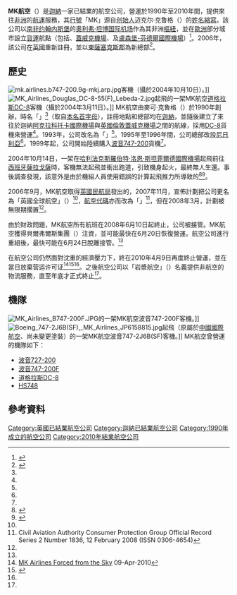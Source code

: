 {{NoteTA
|G1 = Country
|G2 = People
|1 = zh-cn:奥斯坦德-布鲁日; zh-tw:奧斯滕德-布吕赫; zh-hk:奧斯坦德-布魯日;
|2 = zh-cn:盖特威克; zh-tw:蓋威克; zh-hk:格域;
|3 = zh-cn:布里斯托尔; zh-tw:布里斯托; zh-hk:布里斯托
}}
{{Infobox Airline
| airline        = MK航空<br />{{lang|en|MK Airlines}}
| logo           = 
| logo_size      = 
| fleet_size     = 9
| destinations   = 全球
| IATA           = 7G
| ICAO           = MKA<br />MKA<br />CDO
| callsign       = BRITISH GLOBAL<br />KRUGER AIR<ref name="airfleets">{{Cite web |url=http://www.airfleets.net/flottecie/MK%20Airlines.htm |title=MK Airlines fleet list at airfleets.net |accessdate=2011-11-26 |archive-date=2020-10-22 |archive-url=https://web.archive.org/web/20201022035905/https://www.airfleets.net/flottecie/MK%20Airlines.htm |dead-url=no }}</ref>
| parent         = 
| company_slogan =
| founded        = {{start date|1990||}}
| ceased         = {{end date|2010||}}
| headquarters   = {{Unbulleted list|[[迦納|迦納]]<small>（1990-1995、1996-2006）</small>|[[尼日利亞|尼日利亞]]<small>（1995-1996）</small>|[[英國|英國]]{{small|（2006-2010）}}<ref>"[https://web.archive.org/web/20061104072921/http://www.mkairlines.com/fset_enquiry.htm Preserved airline website at web.archive.org]" MK Airlines. Retrieved on 9 September 2010.</ref>}}
| key_people     = 
| hubs           = {{Unbulleted list|{{link-en|奧斯坦德-布魯日國際機場|Ostend–Bruges International Airport|}}|[[蓋威克機場|蓋威克機場]]|{{link-en|曼斯頓機場|Manston Airport|肯特國際機場}}|[[盧森堡-芬德爾國際機場|盧森堡-芬德爾國際機場]]|[[奧利弗·坦博國際機場|奧利弗·坦博國際機場]]}}
| secondary_hubs = 
| focus_cities   = 
| frequent_flyer = 
| lounge         = 
| alliance       = 
| website        = 
|}}

'''MK航空'''（{{lang-en|MK Airlines}}）是[[迦納|迦納]]一家已結業的航空公司，營運於1990年至2010年間，提供來往[[非洲|非洲]]的[[航運|航運]]服務，其[[行號|行號]]「MK」源自[[创始人|创始人]]迈克尔·克鲁格（{{lang|en|Michael C. Kruger}}）的[[姓名|姓名]][[縮寫|縮寫]]。該公司以[[南非|南非]][[约翰内斯堡|约翰内斯堡]]的[[奥利弗·坦博国际机场|奥利弗·坦博国际机场]]作為其非洲[[樞紐機場|樞紐]]，並在[[歐洲|歐洲]]部分城市設立[[貨運|貨運]]航點（包括{{link-en|奧斯坦德-布魯日國際機場|Ostend–Bruges International Airport|}}、[[蓋威克機場|蓋威克機場]]、{{link-en|曼斯頓機場|Manston Airport|肯特國際機場}}及[[盧森堡-芬德爾國際機場|盧森堡-芬德爾國際機場]]）<ref name="FI">{{cite news | title= Directory: World Airlines | work=Flight International | page= 51 | date= 10 April 2007}}</ref>。2006年，該公司在[[英國|英國]]重新註冊，並以[[東薩塞克斯郡|東薩塞克斯郡]]為新總部<ref name="atdb">{{Cite web |url=http://aerotransport.org/ |title=Information about MK Airlines at the Aero Transport Data Bank |accessdate=2021-02-07 |archive-date=2011-07-29 |archive-url=https://web.archive.org/web/20110729154219/http://www.aerotransport.org/ |dead-url=no }}</ref>。

== 歷史 ==
[[File:mk.airlines.b747-200.9g-mkj.arp.jpg|thumb]]客機（攝於2004年10月10日）。]]
[[File:MK_Airlines_Douglas_DC-8-55(F)_Lebeda-2.jpg|thumb]]起飛的一架MK航空[[道格拉斯DC-8|道格拉斯DC-8]]客機（攝於2004年3月11日）。]]
MK航空由麥可·克魯格（{{lang|en|Michael Kruger}}）於1990年創辦，時名「{{lang|en|MK Air Cargo d'Or}}」<ref name="atdb"/>（取自[[本名|本名]][[首字母縮寫|首字母]]），註冊地點和總部均在[[迦納|迦納]]，並隨後建立了來往於迦納[[阿克拉|阿克拉]][[科托卡國際機場|科托卡國際機場]]與[[英國|英國]][[倫敦|倫敦]][[蓋威克機場|蓋威克機場]]之間的航線，採用[[DC-8|DC-8]]貨機來營運<ref name="atdb"/>。1993年，公司改名為「{{lang|en|MK Airlines}}」<ref name="atdb"/>。1995年至1996年間，公司總部改設[[尼日利亞|尼日利亞]]<ref name="atdb"/>。1999年起，公司開始陸續購入[[波音747-200|波音747-200]]貨機<ref name="airfleets"/>。

2004年10月14日，一架{{link-en|MK航空1602號班機|MK Airlines Flight 1602|}}在[[哈利法克斯羅伯特·洛恩·斯坦菲爾德國際機場|哈利法克斯羅伯特·洛恩·斯坦菲爾德國際機場]]起飛前往[[西班牙|西班牙]][[薩拉戈薩|薩拉戈薩]]時，客機無法起飛並衝出跑道，引致機身起火，最終無人生還。事後調查發現，該意外是由於機組人員使用錯誤的{{link-en|飛機起飛總重;|Aircraft gross weight|起飛重量}}計算起飛推力所導致的<ref>{{Cite web |url=http://aviation-safety.net/database/record.php?id=20041014-0 |title=Flight 1602 at the Aviation Safety Network |accessdate=2011-11-26 |archive-date=2009-02-14 |archive-url=https://web.archive.org/web/20090214012547/http://aviation-safety.net/database/record.php?id=20041014-0 |dead-url=no }}</ref><ref>{{Cite web |url=http://www.tsb.gc.ca/eng/rapports-reports/aviation/2004/a04h0004/a04h0004.asp |title=Flight 1602: Official TSB report |accessdate=2011-11-26 |archive-date=2016-12-27 |archive-url=https://web.archive.org/web/20161227130701/http://www.tsb.gc.ca/eng/rapports-reports/aviation/2004/a04h0004/a04h0004.asp |dead-url=no }}</ref>。

2006年9月，MK航空取得[[英國民航局|英國民航局]]發出的{{link-en|航空营运许可证|Air operator's certificate|}}，2007年11月，宣佈計劃把公司更名為「英國全球航空」（{{lang|en|British Global}}）<ref name="atdb"/>，[[國際航空運輸協會航空公司代碼|航空代碼]]亦而改為「{{lang|en|BGB}}」<ref>Civil Aviation Authority Consumer Protection Group Official Record Series 2 Number 1836, 12 February 2008 (ISSN 0306-4654)</ref>，但在2008年3月，計劃被無限期擱置<ref name="atdb"/>。

由於財政問題，MK航空所有航班在2008年6月10日起終止，公司被接管。MK航空獲得貝爾弗爾斯集團（{{lang|en|Belfairs Group}}）注資，並可能最快在6月20日恢復營運。航空公司進行重組後，最快可能在6月24日脫離接管。<ref name="atdb"/>

在航空公司仍然面對沈重的經濟壓力下，終在2010年4月9日再度終止營運，並在當日放棄营运许可证<ref>[http://www.aircargonews.net/News/MK-Airlines-forced-from-the-sky.aspx MK Airlines Forced from the Sky] {{Wayback|url=http://www.aircargonews.net/News/MK-Airlines-forced-from-the-sky.aspx |date=20100823033443 }} 09-Apr-2010</ref><ref>{{Cite web |url=http://www.ifw-net.com/freightpubs/ifw/index/mk-airlines-to-suspend-operations-due-to-financial-problems/20017766407.htm;jsessionid=09BAFAEF173F949018E558584D471833.5d25bd3d240cca6cbbee6afc8c3b5655190f397fhttp:/www.google.be |title="Grounded MK Airlines returns operating licences", at ifw-net.com |accessdate=2011-11-26 |archive-date=2012-03-10 |archive-url=https://web.archive.org/web/20120310152946/http://www.ifw-net.com/freightpubs/ifw/index/mk-airlines-to-suspend-operations-due-to-financial-problems/20017766407.htm;jsessionid=09BAFAEF173F949018E558584D471833.5d25bd3d240cca6cbbee6afc8c3b5655190f397fhttp:/www.google.be |dead-url=no }}</ref><ref name="atdb"/>。之後航空公司以「岩漿航空」（{{lang|en|Magma Aviation}}）名義提供非航空的物流服務，直至年底才正式終止<ref name="atdb"/>。

== 機隊 ==
[[File:MK_Airlines_B747-200F.JPG|thumb]]的一架MK航空波音747-200F客機。]]
[[File:Boeing_747-2J6B(SF),_MK_Airlines_JP6158815.jpg|thumb]]起飛（原屬於[[中國國際航空|中國國際航空]]、尚未變更塗裝）的一架MK航空波音747-2J6B(SF)客機。]]
MK航空曾營運的機隊如下：
* [[波音727-200|波音727-200]]
* [[波音747-200F|波音747-200F]]
* [[道格拉斯DC-8|道格拉斯DC-8]]
* [[HS748|HS748]]

== 參考資料 ==
{{Reflist|2}}

[[Category:英國已結業航空公司|Category:英國已結業航空公司]]
[[Category:迦納已結業航空公司|Category:迦納已結業航空公司]]
[[Category:1990年成立的航空公司|Category:1990年成立的航空公司]]
[[Category:2010年結業航空公司|Category:2010年結業航空公司]]